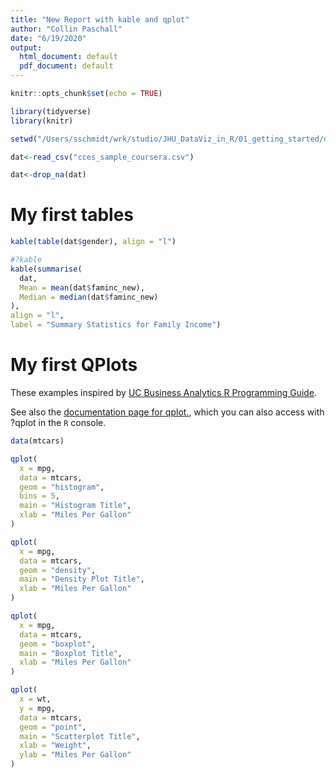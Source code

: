 ```yaml
---
title: "New Report with kable and qplot"
author: "Collin Paschall"
date: "6/19/2020"
output:
  html_document: default
  pdf_document: default
---
```


```r
knitr::opts_chunk$set(echo = TRUE)

library(tidyverse)
library(knitr)

setwd("/Users/sschmidt/wrk/studio/JHU_DataViz_in_R/01_getting_started/data/")

dat<-read_csv("cces_sample_coursera.csv")

dat<-drop_na(dat)

```

# My first tables

```r
kable(table(dat$gender), align = "l")

#?kable
kable(summarise(
  dat,
  Mean = mean(dat$faminc_new),
  Median = median(dat$faminc_new)
),
align = "l",
label = "Summary Statistics for Family Income")

```

# My first QPlots

These examples inspired by [UC Business Analytics R Programming Guide](https://uc-r.github.io/quickplots).

See also the [documentation page for qplot.](https://ggplot2.tidyverse.org/reference/qplot.html), which you can also access with ?qplot in the `R` console.

```r
data(mtcars)

qplot(
  x = mpg,
  data = mtcars,
  geom = "histogram",
  bins = 5,
  main = "Histogram Title",
  xlab = "Miles Per Gallon"
)

qplot(
  x = mpg,
  data = mtcars,
  geom = "density",
  main = "Density Plot Title",
  xlab = "Miles Per Gallon"
)

qplot(
  x = mpg,
  data = mtcars,
  geom = "boxplot",
  main = "Boxplot Title",
  xlab = "Miles Per Gallon"
)

qplot(
  x = wt,
  y = mpg,
  data = mtcars,
  geom = "point",
  main = "Scatterplot Title",
  xlab = "Weight",
  ylab = "Miles Per Gallon"
)

```


